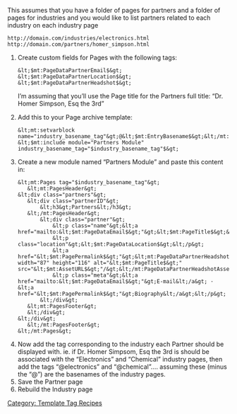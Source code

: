 [[Category: Template Tag Recipes]]

<p>This assumes that you have a folder of pages for partners and a folder of pages for industries and you would like to list partners related to each industry on each industry page</p>

<pre>http://domain.com/industries/electronics.html
http://domain.com/partners/homer_simpson.html
</pre>

<ol>
<li><p>Create custom fields for Pages with the following tags:</p>

<pre>&lt;$mt:PageDataPartnerEmail$&gt;
&lt;$mt:PageDataPartnerLocation$&gt;
&lt;$mt:PageDataPartnerHeadshot$&gt;
</pre>

<p>I&#8217;m assuming that you&#8217;ll use the Page title for the Partners full title: &#8220;Dr. Homer Simpson, Esq the 3rd&#8221;</p></li>
<li><p>Add this to your Page archive template:</p>

<pre>&lt;mt:setvarblock name="industry_basename_tag"&gt;@&lt;$mt:EntryBasename$&gt;&lt;/mt:setvarblock&gt;
&lt;$mt:include module="Partners Module" industry_basename_tag="$industry_basename_tag"$&gt;
</pre></li>
<li><p>Create a new module named &#8220;Partners Module&#8221; and paste this content in:</p>

<pre>&lt;mt:Pages tag="$industry_basename_tag"&gt;
   &lt;mt:PagesHeader&gt;
&lt;div class="partners"&gt;
   &lt;div class="partnerID"&gt;
       &lt;h3&gt;Partners&lt;/h3&gt;
   &lt;/mt:PagesHeader&gt;
       &lt;div class="partner"&gt;
           &lt;p class="name"&gt;&lt;a href="mailto:&lt;$mt:PageDataEmail$&gt;"&gt;&lt;$mt:PageTitle$&gt;&lt;/a&gt;&lt;/p&gt;
           &lt;p class="location"&gt;&lt;$mt:PageDataLocation$&gt;&lt;/p&gt;
           &lt;a href="&lt;$mt:PagePermalink$&gt;"&gt;&lt;mt:PageDataPartnerHeadshotAsset&gt;&lt;img width="87" height="116" alt="&lt;$mt:PageTitle$&gt;" src="&lt;$mt:AssetURL$&gt;"/&gt;&lt;/mt:PageDataPartnerHeadshotAsset&gt;&lt;/a&gt;
           &lt;p class="meta"&gt;&lt;a href="mailto:&lt;$mt:PageDataEmail$&gt;"&gt;E-mail&lt;/a&gt; · &lt;a href="&lt;$mt:PagePermalink$&gt;"&gt;Biography&lt;/a&gt;&lt;/p&gt;
       &lt;/div&gt;
   &lt;mt:PagesFooter&gt;
   &lt;/div&gt;
&lt;/div&gt;
   &lt;/mt:PagesFooter&gt;
&lt;/mt:Pages&gt;
</pre></li>
<li><p>Now add the tag corresponding to the industry each Partner should be displayed with. ie. if Dr. Homer Simpsom, Esq the 3rd is should be associated with the &#8220;Electronics&#8221; and &#8220;Chemical&#8221; industry pages, then add the tags &#8220;@electronics&#8221; and &#8220;@chemical&#8221;&#8230;. assuming these (minus the &#8220;@&#8221;) are the basenames of the industry pages.</p></li>
<li><p>Save the Partner page</p></li>
<li>Rebuild the Industry page</li>
</ol>
